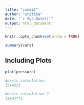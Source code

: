 ---
title: "commit"
author: "Kritika"
date: "`r Sys.Date()`"
output: html_document
---

```{r setup, include=FALSE}
knitr::opts_chunk$set(echo = TRUE)
```


```{r cars}
summary(cars)
```

## Including Plots

```{r pressure, echo=FALSE}
plot(pressure)
```
```{r}
#basic calculation
(5+4)/3
```
```{r}
#basic calculation 2
(2+3)**3
```